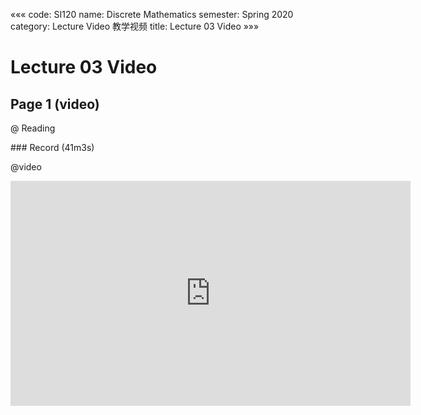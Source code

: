 «««
code: SI120
name: Discrete Mathematics
semester: Spring 2020
category: Lecture Video 教学视频
title: Lecture 03 Video
»»»

# Lecture 03 Video

## Page 1 (video)

@ Reading

<div class="markdown-body">
### Record (41m3s)
</div>

@video

<iframe src="https://watchsb.com/e/oqe9wez6t2sa.html" frameborder=0 marginwidth=0 marginheight=0 scrolling=no width=640 height=360 allowfullscreen></iframe>


